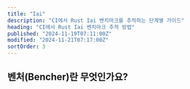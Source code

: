 ```yaml
---
title: "Iai"
description: "CI에서 Rust Iai 벤치마크를 추적하는 단계별 가이드"
heading: "CI에서 Rust Iai 벤치마크 추적 방법"
published: "2024-11-19T07:11:00Z"
modified: "2024-11-21T07:17:00Z"
sortOrder: 3
---
```



<Intro
  text="Iai로 Rust 코드를 벤치마크하는 방법"
  url="/ko/learn/benchmarking/rust/iai/"
/>

## 벤처(Bencher)란 무엇인가요?

<BencherIntro />

<Steps
  adapter="rust_iai"
  url="/ko/docs/explanation/adapters/#-rust-iai"
  name="Iai"
/>

<RustIai />

<br />

<CallToAction />